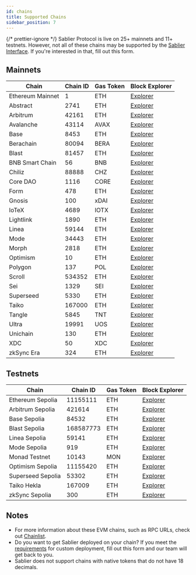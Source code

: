 ```yaml
---
id: chains
title: Supported Chains
sidebar_position: 7
---
```



{/* prettier-ignore */}
Sablier Protocol is live on 25+ mainnets and 11+ testnets. However, not all of these chains may be supported by the
[Sablier Interface](https://app.sablier.com/). If you're interested in that, fill out <Link href={links.forms.call}>this form</Link>.

## Mainnets

| Chain            | Chain ID | Gas Token | Block Explorer                               |
| ---------------- | -------- | --------- | -------------------------------------------- |
| Ethereum Mainnet | 1        | ETH       | [Explorer](https://etherscan.io)             |
| Abstract         | 2741     | ETH       | [Explorer](https://abscan.org/)              |
| Arbitrum         | 42161    | ETH       | [Explorer](https://arbiscan.io)              |
| Avalanche        | 43114    | AVAX      | [Explorer](https://snowtrace.io)             |
| Base             | 8453     | ETH       | [Explorer](https://basescan.org)             |
| Berachain        | 80094    | BERA      | [Explorer](https://berascan.com/)            |
| Blast            | 81457    | ETH       | [Explorer](https://blastscan.io)             |
| BNB Smart Chain  | 56       | BNB       | [Explorer](https://bscscan.com)              |
| Chiliz           | 88888    | CHZ       | [Explorer](https://chiliscan.com/)           |
| Core DAO         | 1116     | CORE      | [Explorer](https://scan.coredao.org/)        |
| Form             | 478      | ETH       | [Explorer](https://explorer.form.network/)   |
| Gnosis           | 100      | xDAI      | [Explorer](https://gnosisscan.io)            |
| IoTeX            | 4689     | IOTX      | [Explorer](https://iotexscan.io)             |
| Lightlink        | 1890     | ETH       | [Explorer](https://phoenix.lightlink.io)     |
| Linea            | 59144    | ETH       | [Explorer](https://lineascan.build)          |
| Mode             | 34443    | ETH       | [Explorer](https://explorer.mode.network)    |
| Morph            | 2818     | ETH       | [Explorer](https://explorer.morphl2.io)      |
| Optimism         | 10       | ETH       | [Explorer](https://optimistic.etherscan.io/) |
| Polygon          | 137      | POL       | [Explorer](https://polygonscan.com)          |
| Scroll           | 534352   | ETH       | [Explorer](https://scrollscan.com)           |
| Sei              | 1329     | SEI       | [Explorer](https://seitrace.com/)            |
| Superseed        | 5330     | ETH       | [Explorer](https://explorer.superseed.xyz/)  |
| Taiko            | 167000   | ETH       | [Explorer](https://taikoscan.io/)            |
| Tangle           | 5845     | TNT       | [Explorer](https://explorer.tangle.tools/)   |
| Ultra            | 19991    | UOS       | [Explorer](https://evmexplorer.ultra.io/)    |
| Unichain         | 130      | ETH       | [Explorer](https://uniscan.xyz)              |
| XDC              | 50       | XDC       | [Explorer](https://xdcscan.com/)             |
| zkSync Era       | 324      | ETH       | [Explorer](https://era.zksync.network/)      |

## Testnets

| Chain             | Chain ID  | Gas Token | Block Explorer                                      |
| ----------------- | --------- | --------- | --------------------------------------------------- |
| Ethereum Sepolia  | 11155111  | ETH       | [Explorer](https://sepolia.etherscan.io)            |
| Arbitrum Sepolia  | 421614    | ETH       | [Explorer](https://sepolia.arbiscan.io)             |
| Base Sepolia      | 84532     | ETH       | [Explorer](https://sepolia.basescan.org)            |
| Blast Sepolia     | 168587773 | ETH       | [Explorer](https://sepolia.blastscan.io/)           |
| Linea Sepolia     | 59141     | ETH       | [Explorer](https://sepolia.lineascan.build/)        |
| Mode Sepolia      | 919       | ETH       | [Explorer](https://sepolia.explorer.mode.network/)  |
| Monad Testnet     | 10143     | MON       | [Explorer](https://testnet.monadexplorer.com/)      |
| Optimism Sepolia  | 11155420  | ETH       | [Explorer](https://sepolia-optimism.etherscan.io)   |
| Superseed Sepolia | 53302     | ETH       | [Explorer](https://sepolia-explorer.superseed.xyz/) |
| Taiko Hekla       | 167009    | ETH       | [Explorer](https://hekla.taikoexplorer.com/)        |
| zkSync Sepolia    | 300       | ETH       | [Explorer](https://sepolia-era.zksync.network/)     |

## Notes

- For more information about these EVM chains, such as RPC URLs, check out [Chainlist](https://chainlist.org).
- Do you want to get Sablier deployed on your chain? If you meet the [requirements](/guides/custom-deployments#requirements)
  for custom deployment, fill out <Link href={links.forms.chains}>this form</Link> and our team will get back to you.
- Sablier does not support chains with native tokens that do not have 18 decimals.
